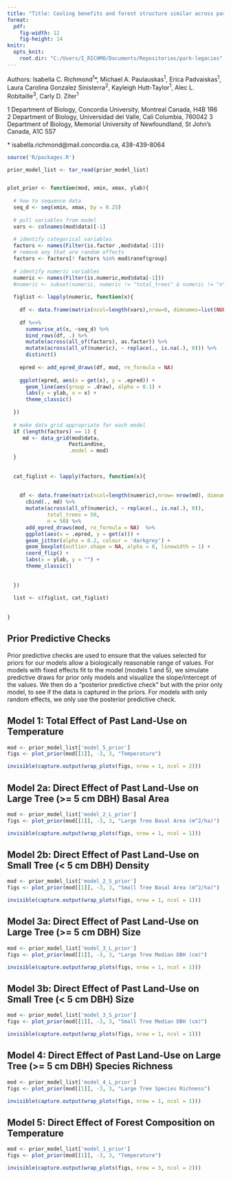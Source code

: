 ```yaml
---
title: "Title: Cooling benefits and forest structure similar across parks with varied land use histories"
format:
  pdf:
    fig-width: 12
    fig-height: 14
knitr:
  opts_knit:
    root.dir: "C:/Users/I_RICHMO/Documents/Repositories/park-legacies"
---
```


Authors: Isabella C. Richmond^1^\*, Michael A. Paulauskas^1^, Erica Padvaiskas^1^, Laura Carolina Gonzalez Sinisterra^2^, Kayleigh Hutt-Taylor^1^, Alec L. Robitaille^3^, Carly D. Ziter^1^

1 Department of Biology, Concordia University, Montreal Canada, H4B 1R6\
2 Department of Biology, Universidad del Valle, Cali Columbia, 760042 3 Department of Biology, Memorial University of Newfoundland, St John's Canada, A1C 5S7

\* isabella.richmond\@mail.concordia.ca, 438-439-8064

```r
source('R/packages.R')

prior_model_list <- tar_read(prior_model_list)


plot_prior <- function(mod, xmin, xmax, ylab){
  
  # how to sequence data
  seq_d <- seq(xmin, xmax, by = 0.25)
  
  # pull variables from model 
  vars <- colnames(mod$data)[-1]
  
  # identify categorical variables 
  factors <- names(Filter(is.factor ,mod$data[-1]))
  # remove any that are random effects 
  factors <- factors[! factors %in% mod$ranef$group]
  
  # identify numeric variables 
  numeric <- names(Filter(is.numeric,mod$data[-1]))
  #numeric <- subset(numeric, numeric != "total_trees" & numeric != "n")
  
  figlist <- lapply(numeric, function(x){
    
    df <- data.frame(matrix(ncol=length(vars),nrow=0, dimnames=list(NULL, vars)))
    
    df %<>%
      summarise_at(x, ~seq_d) %>% 
      bind_rows(df, .) %>% 
      mutate(across(all_of(factors), as.factor)) %>% 
      mutate(across(all_of(numeric), ~ replace(., is.na(.), 0))) %>%
      distinct() 
    
    epred <- add_epred_draws(df, mod, re_formula = NA)
    
    ggplot(epred, aes(x = get(x), y = .epred)) +
      geom_line(aes(group = .draw), alpha = 0.1) +
      labs(y = ylab, x = x) +
      theme_classic()
    
  })
  
  # make data grid appropriate for each model
  if (length(factors) == 1) {
     md <- data_grid(mod$data, 
                    PastLandUse,
                    .model = mod)
  }
  
  
  cat_figlist <- lapply(factors, function(x){
    
    
    df <- data.frame(matrix(ncol=length(numeric),nrow= nrow(md), dimnames=list(NULL, numeric))) %>% 
      cbind(., md) %>% 
      mutate(across(all_of(numeric), ~ replace(., is.na(.), 0)),
             total_trees = 50,
             n = 50) %>% 
      add_epred_draws(mod, re_formula = NA)  %>% 
      ggplot(aes(x = .epred, y = get(x))) +
      geom_jitter(alpha = 0.2, colour = 'darkgrey') +
      geom_boxplot(outlier.shape = NA, alpha = 0, linewidth = 1) +
      coord_flip() + 
      labs(x = ylab, y = "") + 
      theme_classic()
    
  
  })
  
  list <- c(figlist, cat_figlist)
  
  
}
```

## Prior Predictive Checks

Prior predictive checks are used to ensure that the values selected for priors for our models allow a biologically reasonable range of values. For models with fixed effects fit to the model (models 1 and 5), we simulate predictive draws for prior only models and visualize the slope/intercept of the values. We then do a "posterior predictive check" but with the prior only model, to see if the data is captured in the priors. For models with only random effects, we only use the posterior predictive check.

## Model 1: Total Effect of Past Land-Use on Temperature

```r
mod <- prior_model_list['model_5_prior']
figs <- plot_prior(mod[[1]], -3, 3, "Temperature")

invisible(capture.output(wrap_plots(figs, nrow = 1, ncol = 2)))
```

## Model 2a: Direct Effect of Past Land-Use on Large Tree (\>= 5 cm DBH) Basal Area

```r
mod <- prior_model_list['model_2_L_prior']
figs <- plot_prior(mod[[1]], -3, 3, "Large Tree Basal Area (m^2/ha)")

invisible(capture.output(wrap_plots(figs, nrow = 1, ncol = 1)))
```

## Model 2b: Direct Effect of Past Land-Use on Small Tree (\< 5 cm DBH) Density

```r
mod <- prior_model_list['model_2_S_prior']
figs <- plot_prior(mod[[1]], -3, 3, "Small Tree Basal Area (m^2/ha)")

invisible(capture.output(wrap_plots(figs, nrow = 1, ncol = 1)))
```

## Model 3a: Direct Effect of Past Land-Use on Large Tree (\>= 5 cm DBH) Size

```r
mod <- prior_model_list['model_3_L_prior']
figs <- plot_prior(mod[[1]], -3, 3, "Large Tree Median DBH (cm)")

invisible(capture.output(wrap_plots(figs, nrow = 1, ncol = 1)))
```

## Model 3b: Direct Effect of Past Land-Use on Small Tree (\< 5 cm DBH) Size

```r
mod <- prior_model_list['model_3_S_prior']
figs <- plot_prior(mod[[1]], -3, 3, "Small Tree Median DBH (cm)")

invisible(capture.output(wrap_plots(figs, nrow = 1, ncol = 1)))
```

## Model 4: Direct Effect of Past Land-Use on Large Tree (\>= 5 cm DBH) Species Richness

```r
mod <- prior_model_list['model_4_L_prior']
figs <- plot_prior(mod[[1]], -3, 3, "Large Tree Species Richness")

invisible(capture.output(wrap_plots(figs, nrow = 1, ncol = 1)))
```

## Model 5: Direct Effect of Forest Composition on Temperature

```r
mod <- prior_model_list['model_1_prior']
figs <- plot_prior(mod[[1]], -3, 3, "Temperature")

invisible(capture.output(wrap_plots(figs, nrow = 3, ncol = 2)))
```
